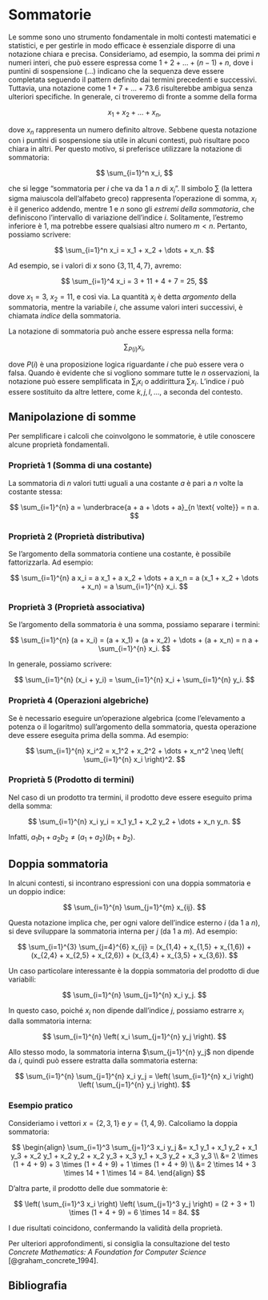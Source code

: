 # Sommatorie {#sec-apx-sums}

Le somme sono uno strumento fondamentale in molti contesti matematici e statistici, e per gestirle in modo efficace è essenziale disporre di una notazione chiara e precisa. Consideriamo, ad esempio, la somma dei primi $n$ numeri interi, che può essere espressa come $1 + 2 + \dots + (n-1) + n$, dove i puntini di sospensione ($\dots$) indicano che la sequenza deve essere completata seguendo il pattern definito dai termini precedenti e successivi. Tuttavia, una notazione come $1 + 7 + \dots + 73.6$ risulterebbe ambigua senza ulteriori specifiche. In generale, ci troveremo di fronte a somme della forma

$$
x_1 + x_2 + \dots + x_n,
$$

dove $x_n$ rappresenta un numero definito altrove. Sebbene questa notazione con i puntini di sospensione sia utile in alcuni contesti, può risultare poco chiara in altri. Per questo motivo, si preferisce utilizzare la notazione di sommatoria:

$$
\sum_{i=1}^n x_i,
$$

che si legge "sommatoria per $i$ che va da $1$ a $n$ di $x_i$". Il simbolo $\sum$ (la lettera sigma maiuscola dell'alfabeto greco) rappresenta l'operazione di somma, $x_i$ è il generico addendo, mentre $1$ e $n$ sono gli *estremi della sommatoria*, che definiscono l'intervallo di variazione dell'indice $i$. Solitamente, l'estremo inferiore è $1$, ma potrebbe essere qualsiasi altro numero $m < n$. Pertanto, possiamo scrivere:

$$
\sum_{i=1}^n x_i = x_1 + x_2 + \dots + x_n.
$$

Ad esempio, se i valori di $x$ sono $\{3, 11, 4, 7\}$, avremo:

$$
\sum_{i=1}^4 x_i = 3 + 11 + 4 + 7 = 25,
$$

dove $x_1 = 3$, $x_2 = 11$, e così via. La quantità $x_i$ è detta *argomento* della sommatoria, mentre la variabile $i$, che assume valori interi successivi, è chiamata *indice* della sommatoria.

La notazione di sommatoria può anche essere espressa nella forma:

$$
\sum_{P(i)} x_i,
$$

dove $P(i)$ è una proposizione logica riguardante $i$ che può essere vera o falsa. Quando è evidente che si vogliono sommare tutte le $n$ osservazioni, la notazione può essere semplificata in $\sum_{i} x_i$ o addirittura $\sum x_i$. L'indice $i$ può essere sostituito da altre lettere, come $k, j, l, \dots$, a seconda del contesto.

## Manipolazione di somme

Per semplificare i calcoli che coinvolgono le sommatorie, è utile conoscere alcune proprietà fondamentali.

### Proprietà 1 (Somma di una costante)

La sommatoria di $n$ valori tutti uguali a una costante $a$ è pari a $n$ volte la costante stessa:

$$
\sum_{i=1}^{n} a = \underbrace{a + a + \dots + a}_{n \text{ volte}} = n a.
$$

### Proprietà 2 (Proprietà distributiva)

Se l'argomento della sommatoria contiene una costante, è possibile fattorizzarla. Ad esempio:

$$
\sum_{i=1}^{n} a x_i = a x_1 + a x_2 + \dots + a x_n = a (x_1 + x_2 + \dots + x_n) = a \sum_{i=1}^{n} x_i.
$$

### Proprietà 3 (Proprietà associativa)

Se l'argomento della sommatoria è una somma, possiamo separare i termini:

$$
\sum_{i=1}^{n} (a + x_i) = (a + x_1) + (a + x_2) + \dots + (a + x_n) = n a + \sum_{i=1}^{n} x_i.
$$

In generale, possiamo scrivere:

$$
\sum_{i=1}^{n} (x_i + y_i) = \sum_{i=1}^{n} x_i + \sum_{i=1}^{n} y_i.
$$

### Proprietà 4 (Operazioni algebriche)

Se è necessario eseguire un'operazione algebrica (come l'elevamento a potenza o il logaritmo) sull'argomento della sommatoria, questa operazione deve essere eseguita prima della somma. Ad esempio:

$$
\sum_{i=1}^{n} x_i^2 = x_1^2 + x_2^2 + \dots + x_n^2 \neq \left( \sum_{i=1}^{n} x_i \right)^2.
$$

### Proprietà 5 (Prodotto di termini)

Nel caso di un prodotto tra termini, il prodotto deve essere eseguito prima della somma:

$$
\sum_{i=1}^{n} x_i y_i = x_1 y_1 + x_2 y_2 + \dots + x_n y_n.
$$

Infatti, $a_1 b_1 + a_2 b_2 \neq (a_1 + a_2)(b_1 + b_2)$.

## Doppia sommatoria

In alcuni contesti, si incontrano espressioni con una doppia sommatoria e un doppio indice:

$$
\sum_{i=1}^{n} \sum_{j=1}^{m} x_{ij}.
$$

Questa notazione implica che, per ogni valore dell'indice esterno $i$ (da $1$ a $n$), si deve sviluppare la sommatoria interna per $j$ (da $1$ a $m$). Ad esempio:

$$
\sum_{i=1}^{3} \sum_{j=4}^{6} x_{ij} = (x_{1,4} + x_{1,5} + x_{1,6}) + (x_{2,4} + x_{2,5} + x_{2,6}) + (x_{3,4} + x_{3,5} + x_{3,6}).
$$

Un caso particolare interessante è la doppia sommatoria del prodotto di due variabili:

$$
\sum_{i=1}^{n} \sum_{j=1}^{n} x_i y_j.
$$

In questo caso, poiché $x_i$ non dipende dall'indice $j$, possiamo estrarre $x_i$ dalla sommatoria interna:

$$
\sum_{i=1}^{n} \left( x_i \sum_{j=1}^{n} y_j \right).
$$

Allo stesso modo, la sommatoria interna $\sum_{j=1}^{n} y_j$ non dipende da $i$, quindi può essere estratta dalla sommatoria esterna:

$$
\sum_{i=1}^{n} \sum_{j=1}^{n} x_i y_j = \left( \sum_{i=1}^{n} x_i \right) \left( \sum_{j=1}^{n} y_j \right).
$$

### Esempio pratico

Consideriamo i vettori $x = \{2, 3, 1\}$ e $y = \{1, 4, 9\}$. Calcoliamo la doppia sommatoria:

$$
\begin{align}
\sum_{i=1}^3 \sum_{j=1}^3 x_i y_j &= x_1 y_1 + x_1 y_2 + x_1 y_3 + x_2 y_1 + x_2 y_2 + x_2 y_3 + x_3 y_1 + x_3 y_2 + x_3 y_3 \\
&= 2 \times (1 + 4 + 9) + 3 \times (1 + 4 + 9) + 1 \times (1 + 4 + 9) \\
&= 2 \times 14 + 3 \times 14 + 1 \times 14 = 84.
\end{align}
$$

D'altra parte, il prodotto delle due sommatorie è:

$$
\left( \sum_{i=1}^3 x_i \right) \left( \sum_{j=1}^3 y_j \right) = (2 + 3 + 1) \times (1 + 4 + 9) = 6 \times 14 = 84.
$$

I due risultati coincidono, confermando la validità della proprietà.

Per ulteriori approfondimenti, si consiglia la consultazione del testo *Concrete Mathematics: A Foundation for Computer Science* [@graham_concrete_1994].

## Bibliografia {.unnumbered}


